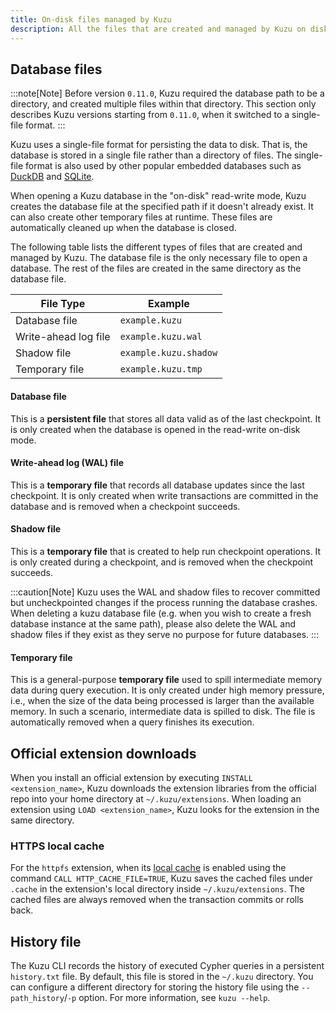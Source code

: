 ```yaml
---
title: On-disk files managed by Kuzu
description: All the files that are created and managed by Kuzu on disk.
---
```


## Database files

:::note[Note]
Before version `0.11.0`, Kuzu required the database path to be a directory, and created multiple files
within that directory. This section only describes Kuzu versions starting from `0.11.0`, when it
switched to a single-file format.
:::

Kuzu uses a single-file format for persisting the data to disk. That is, the database is stored in a single file rather than a directory of files.
The single-file format is also used by other popular embedded databases such as [DuckDB](https://duckdb.org/docs/stable/internals/storage) and [SQLite](https://sqlite.org/fileformat.html).

When opening a Kuzu database in the "on-disk" read-write mode, Kuzu creates the database file at the specified
path if it doesn't already exist. It can also create other temporary files at runtime. These files are
automatically cleaned up when the database is closed.

The following table lists the different types of files that are created and managed by Kuzu.
The database file is the only necessary file to open a database. The rest of the files are created
in the same directory as the database file.

| File Type | Example |
| --- | --- |
| Database file | `example.kuzu` |
| Write-ahead log file | `example.kuzu.wal`  |
| Shadow file | `example.kuzu.shadow` |
| Temporary file | `example.kuzu.tmp` |

#### Database file

This is a **persistent file** that stores all data valid as of the last checkpoint.
It is only created when the database is opened in the read-write on-disk mode.

#### Write-ahead log (WAL) file

This is a **temporary file** that records all database updates since the last checkpoint.
It is only created when write transactions are committed in the database and is removed when a checkpoint succeeds.

#### Shadow file

This is a **temporary file** that is created to help run checkpoint operations. It is only created during a checkpoint, and is removed when the checkpoint succeeds.

:::caution[Note]
Kuzu uses the WAL and shadow files to recover committed but uncheckpointed changes if the process running the database crashes. When deleting a kuzu database file (e.g. when you wish to create a fresh database instance at the same path), please also delete the WAL and shadow files if they exist as they serve no purpose for future databases.
:::

#### Temporary file

This is a general-purpose **temporary file** used to spill intermediate memory data during query execution.
It is only created under high memory pressure, i.e., when the size of the data being processed is
larger than the available memory. In such a scenario, intermediate data is spilled to disk.
The file is automatically removed when a query finishes its execution.

## Official extension downloads

When you install an official extension by executing `INSTALL <extension_name>`, Kuzu downloads the extension
libraries from the official repo into your home directory at `~/.kuzu/extensions`.
When loading an extension using `LOAD <extension_name>`, Kuzu looks for the extension in the same directory.

### HTTPS local cache

For the `httpfs` extension, when its [local cache](/extensions/httpfs/#local-cache)
is enabled using the command `CALL HTTP_CACHE_FILE=TRUE`, Kuzu saves the cached files under `.cache`
in the extension's local directory inside `~/.kuzu/extensions`.
The cached files are always removed when the transaction commits or rolls back.

## History file

The Kuzu CLI records the history of executed Cypher queries in a persistent `history.txt` file.
By default, this file is stored in the `~/.kuzu` directory.
You can configure a different directory for storing the history file using the `--path_history`/`-p` option.
For more information, see `kuzu --help`.
